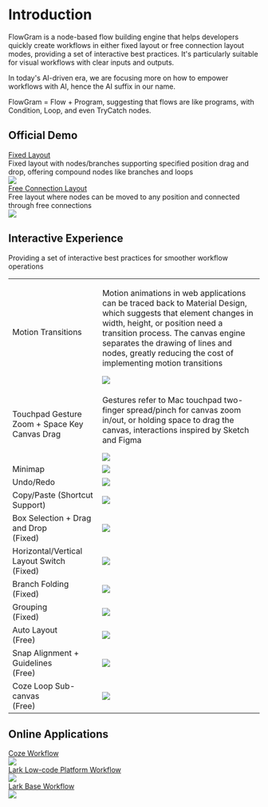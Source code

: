 # Introduction

FlowGram is a node-based flow building engine that helps developers quickly create workflows in either fixed layout or free connection layout modes, providing a set of interactive best practices. It's particularly suitable for visual workflows with clear inputs and outputs.

In today's AI-driven era, we are focusing more on how to empower workflows with AI, hence the AI suffix in our name.

<div className="rs-highlight">
  FlowGram = Flow + Program, suggesting that flows are like programs, with
  Condition, Loop, and even TryCatch nodes.
</div>

## Official Demo

<div style={{ marginTop: 16, display: "flex", gap: 8 }}>
  <div>
    <div>
      <a
        className="rs-link"
        href="/en/examples/fixed-layout/fixed-feature-overview.html"
      >
        Fixed Layout
      </a>
    </div>
    <div className="rs-tip" style={{ height: 84 }}>
      Fixed layout with nodes/branches supporting specified position drag and
      drop, offering compound nodes like branches and loops
    </div>
    <div>
      <img loading="lazy" src="/fixed-layout/fixed-layout-demo.gif" />
    </div>
  </div>
  <div>
    <div>
      <a
        className="rs-link"
        href="/en/examples/free-layout/free-feature-overview.html"
      >
        Free Connection Layout
      </a>
    </div>
    <div className="rs-tip" style={{ height: 84 }}>
      Free layout where nodes can be moved to any position and connected through
      free connections
    </div>
    <div>
      <img loading="lazy" src="/free-layout/free-layout-demo.gif" />
    </div>
  </div>
</div>

## Interactive Experience

Providing a set of interactive best practices for smoother workflow operations

<table className="rs-table">
  <tr>
    <td>Motion Transitions</td>
    <td>
      <p>
        Motion animations in web applications can be traced back to Material
        Design, which suggests that element changes in width, height, or
        position need a transition process. The canvas engine separates the
        drawing of lines and nodes, greatly reducing the cost of implementing
        motion transitions
      </p>
      <div className="rs-center">
        <img loading="lazy" src="/common/motion.gif" />
      </div>
    </td>
  </tr>
  <tr>
    <td>Touchpad Gesture Zoom + Space Key Canvas Drag</td>
    <td>
      <p>
        Gestures refer to Mac touchpad two-finger spread/pinch for canvas zoom
        in/out, or holding space to drag the canvas, interactions inspired by
        Sketch and Figma
      </p>
      <div className="rs-center">
        <img loading="lazy" src="/common/touch-pad.gif" />
      </div>
    </td>
  </tr>
  <tr>
    <td>Minimap</td>
    <td>
      <div className="rs-center">
        <img loading="lazy" src="/fixed-layout/minimap.gif" />
      </div>
    </td>
  </tr>
  <tr>
    <td>Undo/Redo</td>
    <td>
      <div className="rs-center">
        <img loading="lazy" src="/fixed-layout/redo-undo.gif" />
      </div>
    </td>
  </tr>
  <tr>
    <td>Copy/Paste (Shortcut Support)</td>
    <td>
      <div className="rs-center">
        <img loading="lazy" src="/fixed-layout/copypaste.gif" />
      </div>
    </td>
  </tr>
  <tr>
    <td>
      <div>
        <div>Box Selection + Drag and Drop</div>
        <div>(Fixed)</div>
      </div>
    </td>
    <td>
      <div className="rs-center">
        <div className="rs-center">
          <img loading="lazy" src="/fixed-layout/dragdrop.gif" />
        </div>
      </div>
    </td>
  </tr>
  <tr>
    <td>
      <div>Horizontal/Vertical Layout Switch</div>
      <div>(Fixed)</div>
    </td>
    <td>
      <div className="rs-center">
        <img loading="lazy" src="/fixed-layout/layout-change.gif" />
      </div>
    </td>
  </tr>
  <tr>
    <td>
      <div>Branch Folding</div>
      <div>(Fixed)</div>
    </td>
    <td>
      <div className="rs-center">
        <img loading="lazy" src="/fixed-layout/fold.gif" />
      </div>
    </td>
  </tr>
  <tr>
    <td>
      <div>Grouping</div>
      <div>(Fixed)</div>
    </td>
    <td>
      <div className="rs-center">
        <img loading="lazy" src="/fixed-layout/group.gif" />
      </div>
    </td>
  </tr>
  <tr>
    <td>
      Auto Layout
      <div>(Free)</div>
    </td>
    <td>
      <div className="rs-center">
        <img loading="lazy" src="/free-layout/autolayout.gif" />
      </div>
    </td>
  </tr>
  <tr>
    <td>
      Snap Alignment + Guidelines
      <div>(Free)</div>
    </td>
    <td>
      <div className="rs-center">
        <img loading="lazy" src="/free-layout/snap.gif" />
      </div>
    </td>
  </tr>
  <tr>
    <td>
      Coze Loop Sub-canvas
      <div>(Free)</div>
    </td>
    <td>
      <div className="rs-center">
        <img loading="lazy" src="/free-layout/loop.gif" />
      </div>
    </td>
  </tr>
</table>

## Online Applications

<div style={{ marginTop: 16, display: "flex", gap: 8 }}>
  <div>
    <div>
      <a
        className="rs-link"
        href="https://www.coze.com/open/docs/guides/workflow"
        target="_blank"
      >
        Coze Workflow
      </a>
    </div>
    <div>
      <img loading="lazy" src="/ref-coze-en.png" />
    </div>
  </div>
  <div>
    <a
      className="rs-link"
      href="https://ae.feishu.cn/hc/zh-CN/articles/120610822514"
      target="_blank"
    >
      Lark Low-code Platform Workflow
    </a>
    <div>
      <img loading="lazy" src="/ref-apaas-en.png" />
    </div>
  </div>
  <div>
    <a
      className="rs-link"
      href="https://www.feishu.cn/hc/en-US/articles/908751305974-overview-of-workflow-in-base"
      target="_blank"
    >
      Lark Base Workflow
    </a>
    <div>
      <img loading="lazy" src="/ref-bitable-en.png" />
    </div>
  </div>
</div>
